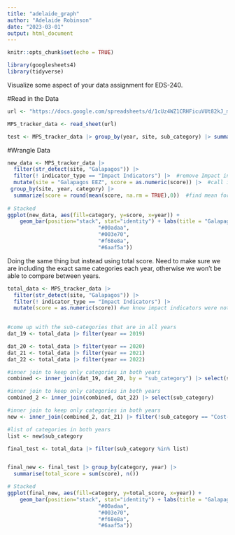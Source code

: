 ```yaml
---
title: "adelaide_graph"
author: "Adelaide Robinson"
date: "2023-03-01"
output: html_document
---
```


```r
knitr::opts_chunk$set(echo = TRUE)
```

```r
library(googlesheets4)
library(tidyverse)
```


Visualize some aspect of your data assignment for EDS-240.

#Read in the Data 
```r
url <- "https://docs.google.com/spreadsheets/d/1cUz4WZ1CRHFicuVUt82kJ_mL9Ur861Dn1c0BYu3NmRY/edit#gid=0"

MPS_tracker_data <- read_sheet(url)

test <- MPS_tracker_data |> group_by(year, site, sub_category) |> summarize(n()) 
```

#Wrangle Data

```r
new_data <- MPS_tracker_data |>
  filter(str_detect(site, "Galapagos")) |> 
  filter(! indicator_type == "Impact Indicators") |>  #remove Impact indicators 
  mutate(site = "Galapagos EEZ", score = as.numeric(score)) |>  #call it same site to connect EEZ with later data
 group_by(site, year, category) |>
  summarize(score = round(mean(score, na.rm = TRUE),0))  #find mean for each category 
  
# Stacked
ggplot(new_data, aes(fill=category, y=score, x=year)) + 
    geom_bar(position="stack", stat="identity") + labs(title = "Galapagos EEZ", y = "Average Score", x = "Category") + scale_fill_manual(values=c("#eb6c04",
                             "#00adaa",
                             "#003e70",
                             "#f68e8a",
                             "#6aaf5a"))

```

Doing the same thing but instead using total score. Need to make sure we are including the exact same categories each year, otherwise we won't be able to compare between years. 

```r
total_data <- MPS_tracker_data |>
  filter(str_detect(site, "Galapagos")) |> 
  filter(! indicator_type == "Impact Indicators") |> 
  mutate(score = as.numeric(score)) #we know impact indicators were not included 
  

#come up with the sub-categories that are in all years
dat_19 <- total_data |> filter(year == 2019) 

dat_20 <- total_data |> filter(year == 2020)
dat_21 <- total_data |> filter(year == 2021)
dat_22 <- total_data |> filter(year == 2022)

#inner join to keep only categories in both years
combined <- inner_join(dat_19, dat_20, by = "sub_category") |> select(sub_category)

#inner join to keep only categories in both years
combined_2 <- inner_join(combined, dat_22) |> select(sub_category)

#inner join to keep only categories in both years
new <- inner_join(combined_2, dat_21) |> filter(!sub_category == "Cost-Efficiency")

#list of categories in both years
list <- new$sub_category

final_test <- total_data |> filter(sub_category %in% list)


final_new <- final_test |> group_by(category, year) |> 
  summarise(total_score = sum(score), n())

# Stacked
ggplot(final_new, aes(fill=category, y=total_score, x=year)) + 
    geom_bar(position="stack", stat="identity") + labs(title = "Galapagos EEZ", y = "Total Score") + scale_fill_manual(values=c("#eb6c04",
                             "#00adaa",
                             "#003e70",
                             "#f68e8a",
                             "#6aaf5a"))


```




